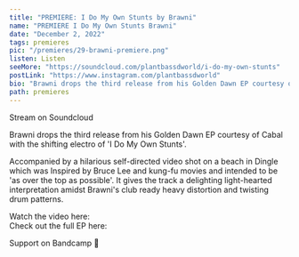 ---
title: "PREMIERE: I Do My Own Stunts by Brawni"
name: "PREMIERE I Do My Own Stunts Brawni"
date: "December 2, 2022"
tags: premieres
pic: "/premieres/29-brawni-premiere.png"
listen: Listen
seeMore: "https://soundcloud.com/plantbassdworld/i-do-my-own-stunts"
postLink: "https://www.instagram.com/plantbassdworld"
bio: "Brawni drops the third release from his Golden Dawn EP courtesy of Cabal with the shifting electro of 'I Do My Own Stunts'"
path: premieres
---

<Picture src="/premieres/29-brawni.jpg" alt="brawni cover pic" size={1200} />

Stream <HoverLink url="soundcloud.com/plantbassdworld/i-do-my-own-stunts" name="I Do My Own Stunts" external /> on Soundcloud

Brawni drops the third release from his Golden Dawn EP courtesy of Cabal with the shifting electro of 'I Do My Own Stunts'.

Accompanied by a hilarious self-directed video shot on a beach in Dingle which was Inspired by Bruce Lee and kung-fu movies and intended to be 'as over the top as possible'. It gives the track a delighting light-hearted interpretation amidst Brawni's club ready heavy distortion and twisting drum patterns.

Watch the video here: <HoverLink url="youtu.be/8Qka_TgXFXk" external />  
Check out the full EP here: <HoverLink url="cabalrecords.bandcamp.com/album/brawni-golden-dawn" external />

Support <HoverLink url="cabalrecords.bandcamp.com/album/brawni-golden-dawn" name="Brawni" external /> on Bandcamp 🌱
